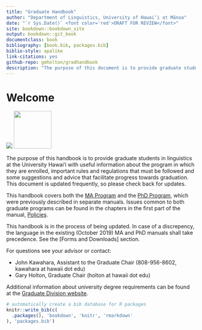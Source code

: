 ```yaml
--- 
title: "Graduate Handbook"
author: "Department of Linguistics, University of Hawai‘i at Mānoa"
date: "`r Sys.Date()` <font color='red'>DRAFT FOR REVIEW</font>"
site: bookdown::bookdown_site
output: bookdown::git_book
documentclass: book
bibliography: [book.bib, packages.bib]
biblio-style: apalike
link-citations: yes
github-repo: gmholton/gradhandbook
description: "The purpose of this document is to provide graduate students in linguistics with useful information about the program in which they are enrolled, important rules and regulations that must be followed and some suggestions and advice that facilitate progress towards graduation."
---
```


# Welcome {.unnumbered }
<img src="images/header.png"/>
<img src="images/uhmlogo.png" class='cover'  width="100" />

The purpose of this handbook is to provide graduate students in linguistics at the University Hawai‘i with useful information about the program in which they are enrolled, important rules and regulations that must be followed and some suggestions and advice that facilitate progress towards graduation. This document is updated frequently, so please check back for updates.

This handbook covers both the [MA Program](#maprogram) and the [PhD Program](#phdprogram), which were previously described in separate manuals. Issues common to both graduate programs can be found in the chapters in the first part of the manual, [Policies](#policies).

:::{.infobox .caution}
This handbook is in the process of being updated. In case of a discrepency, the language in the existing (October 2019) MA and PhD manuals shall take precedence. See the [Forms and Downloads] section. 
:::

For questions see your advisor or contact:

- John Kawahara, Assistant to the Graduate Chair (808-956-8602, kawahara at hawaii dot edu)
- Gary Holton, Graduate Chair (holton at hawaii dot edu)

Additional information about university degree requirements can be found at the [Graduate Division website](https://manoa.hawaii.edu/graduate/current-students/).


<!-- To compile this example to PDF, you need XeLaTeX. You are recommended to install TinyTeX (which includes XeLaTeX): <https://yihui.name/tinytex/>. -->

```r
# automatically create a bib database for R packages
knitr::write_bib(c(
  .packages(), 'bookdown', 'knitr', 'rmarkdown'
), 'packages.bib')
```
